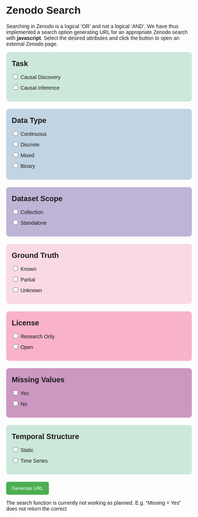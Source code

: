 # Zenodo Search

Searching in Zenodo is a logical ‘OR’ and not a logical ‘AND’. We have thus implemented a search option generating URL for an appropriate Zenodo search with **javascript**. Select the desired attributes and click the button to open an external Zenodo page.

```{=html}
<head>
    <meta charset="UTF-8">
    <meta name="viewport" content="width=device-width, initial-scale=1.0">
    <title>City Selector</title>
    <style>
        body { font-family: Arial, sans-serif; }
        .filter-container { display: flex; flex-wrap: wrap; gap: 20px; }
        .filter-group { flex: 1 1 calc(50% - 20px); padding: 15px; border-radius: 8px; }
        .city-list { list-style: none; padding: 0; }
        .city-list li { margin: 10px 0; }
        .task-group { background-color: #CCE8DB; }
        .type-group { background-color: #C1D4E3; }
        .scope-group { background-color: #BEB4D6; }
        .truth-group { background-color: #FADAE2; }
        .license-group { background-color: #F8B3CA; }
        .missing-group { background-color: #CC97C1; }
        .temporal-group { background-color: #CCE8DB; }
        .filter-group h3 { margin-top: 5px; margin-bottom: 5px; font-size: 20px; }
        .generate-btn { margin-top: 20px; padding: 10px 15px; background-color: #4CAF50; color: white; border: none; border-radius: 5px; cursor: pointer; }
        .generate-btn:hover { background-color: #45a049; }
    </style>
</head>
<body>
    <div class="filter-container">
        <div class="filter-group task-group">
            <h3>Task</h3>
            <ul class="city-list">
                <li><input type="checkbox" id="a1" value="Causal Discovery"> Causal Discovery</li>
                <li><input type="checkbox" id="a2" value="Causal Inference"> Causal Inference</li>
            </ul>
        </div>
        <div class="filter-group type-group">
            <h3>Data Type</h3>
            <ul class="city-list">
                <li><input type="checkbox" id="b1" value="Continuous"> Continuous</li>
                <li><input type="checkbox" id="b2" value="Discrete"> Discrete</li>
                <li><input type="checkbox" id="b3" value="Mixed"> Mixed</li>
                <li><input type="checkbox" id="b4" value="Binary"> Binary</li>
            </ul>
        </div>
        <div class="filter-group scope-group">
            <h3>Dataset Scope</h3>
            <ul class="city-list">
                <li><input type="checkbox" id="c1" value="Collection"> Collection</li>
                <li><input type="checkbox" id="c2" value="Standalone"> Standalone</li>
            </ul>
        </div>
        <div class="filter-group truth-group">
            <h3>Ground Truth</h3>
            <ul class="city-list">
                <li><input type="checkbox" id="d1" value="Known"> Known</li>
                <li><input type="checkbox" id="d2" value="Partial"> Partial</li>
                <li><input type="checkbox" id="d3" value="Unknown"> Unknown</li>
            </ul>
        </div>
        <div class="filter-group license-group">
            <h3>License</h3>
            <ul class="city-list">
                <li><input type="checkbox" id="e1" value="Research Only"> Research Only</li>
                <li><input type="checkbox" id="e2" value="Open"> Open</li>
            </ul>
        </div>
        <div class="filter-group missing-group">
            <h3>Missing Values</h3>
            <ul class="city-list">
                <li><input type="checkbox" id="f1" value="Yes"> Yes</li>
                <li><input type="checkbox" id="f2" value="No"> No</li>
            </ul>
        </div>
        <div class="filter-group temporal-group">
            <h3>Temporal Structure</h3>
            <ul class="city-list">
                <li><input type="checkbox" id="g1" value="Static"> Static</li>
                <li><input type="checkbox" id="g2" value="Time Series"> Time Series</li>
            </ul>
        </div>
    </div>
    <button class="generate-btn">Generate URL</button>
    <script src="assets/js/generateURL.js"></script>
</body>
```

The search function is currently not working as planned. E.g. "Missing = Yes" does not return the correct
